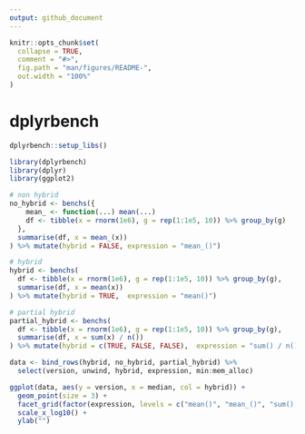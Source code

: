 ```yaml
---
output: github_document
---
```


<!-- README.md is generated from README.Rmd. Please edit that file -->

```r
knitr::opts_chunk$set(
  collapse = TRUE,
  comment = "#>",
  fig.path = "man/figures/README-",
  out.width = "100%"
)
```
# dplyrbench

```r
dplyrbench::setup_libs()
```

```r
library(dplyrbench)
library(dplyr)
library(ggplot2)

# non hybrid
no_hybrid <- benchs({
    mean_ <- function(...) mean(...)
    df <- tibble(x = rnorm(1e6), g = rep(1:1e5, 10)) %>% group_by(g)
  }, 
  summarise(df, x = mean_(x))
) %>% mutate(hybrid = FALSE, expression = "mean_()")

# hybrid
hybrid <- benchs(
  df <- tibble(x = rnorm(1e6), g = rep(1:1e5, 10)) %>% group_by(g),
  summarise(df, x = mean(x))
) %>% mutate(hybrid = TRUE,  expression = "mean()")

# partial hybrid
partial_hybrid <- benchs(
  df <- tibble(x = rnorm(1e6), g = rep(1:1e5, 10)) %>% group_by(g),
  summarise(df, x = sum(x) / n())
) %>% mutate(hybrid = c(TRUE, FALSE, FALSE),  expression = "sum() / n()")

data <- bind_rows(hybrid, no_hybrid, partial_hybrid) %>% 
  select(version, unwind, hybrid, expression, min:mem_alloc)

ggplot(data, aes(y = version, x = median, col = hybrid)) + 
  geom_point(size = 3) + 
  facet_grid(factor(expression, levels = c("mean()", "mean_()", "sum() / n()"))~.) +
  scale_x_log10() + 
  ylab("") 
```
